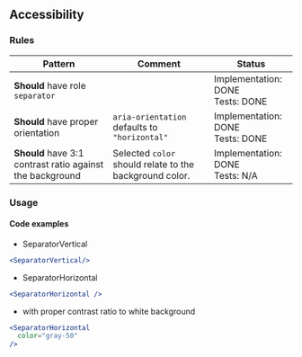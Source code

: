 ## Accessibility

### Rules

| Pattern                                                   | Comment                                                 | Status                                |
| --------------------------------------------------------- | ------------------------------------------------------- | ------------------------------------- |
| **Should** have role `separator`                          |                                                         | Implementation: DONE<br />Tests: DONE |
| **Should** have proper orientation                        | `aria-orientation` defaults to `"horizontal"`           | Implementation: DONE<br />Tests: DONE |
| **Should** have 3:1 contrast ratio against the background | Selected `color` should relate to the background color. | Implementation: DONE<br />Tests: N/A  |

### Usage

#### Code examples

- SeparatorVertical

<!-- prettier-ignore -->
```jsx
<SeparatorVertical/>
```

- SeparatorHorizontal

<!-- prettier-ignore -->
```jsx
<SeparatorHorizontal />
```

- with proper contrast ratio to white background

<!-- prettier-ignore -->
```jsx
<SeparatorHorizontal
  color="gray-50"
/>
```
